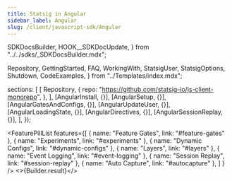 ```yaml
---
title: Statsig in Angular
sidebar_label: Angular
slug: /client/javascript-sdk/Angular
---
```




  SDKDocsBuilder,
  HOOK__SDKDocUpdate,
} from "../../sdks/_SDKDocsBuilder.mdx";

  Repository,
  GettingStarted,
  FAQ,
  WorkingWith,
  StatsigUser,
  StatsigOptions,
  Shutdown,
  CodeExamples,
} from "../Templates/index.mdx";









  sections: [
    [
      Repository,
      {
        repo: "https://github.com/statsig-io/js-client-monorepo",
      },
    ],
    [AngularInstall, {}],
    [AngularSetup, {}],
    [AngularGatesAndConfigs, {}],
    [AngularUpdateUser, {}],
    [AngularLoadingState, {}],
    [AngularDirectives, {}],
    [AngularSessionReplay, {}],
  ],
});


<FeaturePillList
    features={[
      { name: "Feature Gates", link: "#feature-gates" },
      { name: "Experiments", link: "#experiments" },
      { name: "Dynamic Configs", link: "#dynamic-configs" },
      { name: "Layers", link: "#layers" },
      { name: "Event Logging", link: "#event-logging" },
      { name: "Session Replay", link: "#session-replay" },
      { name: "Auto Capture", link: "#autocapture" },
    ]
  }
/>
<>{Builder.result}</>